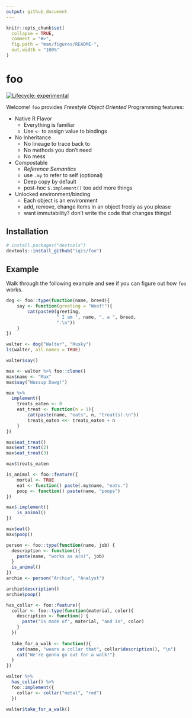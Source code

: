 ```yaml
---
output: github_document
---
```


<!-- README.md is generated from README.Rmd. Please edit that file -->

```r
knitr::opts_chunk$set(
  collapse = TRUE,
  comment = "#>",
  fig.path = "man/figures/README-",
  out.width = "100%"
)
```

# foo

<!-- badges: start -->
[![Lifecycle: experimental](https://img.shields.io/badge/lifecycle-experimental-orange.svg)](https://www.tidyverse.org/lifecycle/#experimental)
<!-- badges: end -->

Welcome! `foo` provides _Freestyle Object Oriented_ Programming features:

- Native R Flavor
  - Everything is familiar
  - Use `<-` to assign value to bindings
  
- No Inheritance
  - No lineage to trace back to
  - No methods you don't need
  - No mess
  
- Compostable
  - _Reference Semantics_
  - use `.my` to refer to self (optional)
  - Deep copy by default
  - post-hoc `$.implement()` too add more things

- Unlocked environment/binding
  - Each object is an environment
  - add, remove, change items in an object freely as you please
  - want immutability? don't write the code that changes things!

## Installation

``` r
# install.packages("devtools")
devtools::install_github("iqis/foo")
```
## Example

Walk through the following example and see if you can figure out how `foo` works.

```r
dog <- foo::type(function(name, breed){
    say <- function(greeting = "Woof!"){
        cat(paste0(greeting, 
                   " I am ", name, ", a ", breed, 
                   ".\n"))
    }    
})
```


```r
walter <- dog("Walter", "Husky")
ls(walter, all.names = TRUE)
```


```r
walter$say()
```

```r
max <- walter %>% foo::clone()
max$name <- "Max"
max$say("Wussup Dawg!")
```

```r
max %>% 
  implement({
    treats_eaten <- 0
    eat_treat <- function(n = 1){
        cat(paste(name, "eats", n, "treat(s).\n"))
        treats_eaten <<- treats_eaten + n
    }
})
```


```r
max$eat_treat()
max$eat_treat(2)
max$eat_treat(3)
```

```r
max$treats_eaten
```

```r
is_animal <- foo::feature({
    mortal <- TRUE
    eat <- function() paste(.my$name, "eats.")
    poop <- function() paste(name, "poops")
})

max$.implement({
    is_animal()
})

max$eat()
max$poop()
```

```r
person <- foo::type(function(name, job) {
  description <- function(){
    paste(name, "works as a(n)", job)
  }
  is_animal()
})
archie <- person("Archie", "Analyst")
```


```r
archie$description()
archie$poop()
```

```r
has_collar <- foo::feature({
  collar <- foo::type(function(material, color){
    description <- function() {
      paste("is made of", material, "and in", color)
    }
  })
  
  take_for_a_walk <- function(){
    cat(name, "wears a collar that", collar$description(), "\n")
    cat("We're gonna go out for a walk!")
  }
})
```

```r
walter %>%
  has_collar() %>% 
  foo::implement({
    collar <- collar("metal", "red")
  })
```


```r
walter$take_for_a_walk()
```

